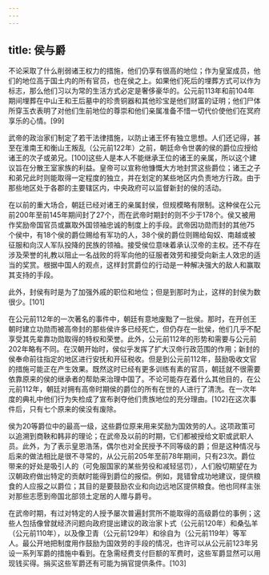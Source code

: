 ```yaml
---
---
---
```

title: 侯与爵
---



不论采取了什么削弱诸王权力的措施，他们仍享有很高的地位；作为皇室成员，他们的地位高于国土内的所有官员，也在侯之上。如果他们死后的埋葬方式可以作为标志，那么他们习以为常的生活方式必定是奢侈豪华的。公元前113年和前104年期间埋葬在中山王和王后墓中的珍贵铜器和其他珍宝是他们财富的证明；他们尸体所穿玉衣表明了对他们生前地位的尊崇和他们亲属准备不惜一切代价使他们在冥府享乐的心情。[99]

武帝的政治家们制定了若干法律措施，以防止诸王怀有独立思想。人们还记得，甚至在淮南王和衡山王叛乱（公元前122年）之前，朝廷命令世袭的侯的爵位应授给诸王的次子或弟兄。[100]这些人是本人不能继承王位的诸王的亲属，所以这个建议旨在分散王室家族的利益。皇帝可以宣称他慷慨大方地封赏这些爵位；诸王之子和弟兄此时则能取得一定程度的独立，并在划定的某些地区内负责地方行政。由于那些地区处于各郡的主要辖区内，中央政府可以监督新封的侯的活动。

在以前的重大场合，朝廷已经对诸王的亲属封侯，但规模略有限制。这种侯在公元前200年至前145年期间封了27个，而在武帝时期封的则不少于178个。侯又被用作奖励帝国官员或赢取外国领袖忠诚的制度上的手段。武帝因功勋而封的其他75个侯中，有18个侯的爵位赐给有军功的人，38个侯的爵位则赐给匈奴、南越或被征服和向汉人军队投降的民族的领袖。接受侯位意味着承认汉帝的主权。还不存在涉及荣誉的礼教以阻止一名战败的将军向他的征服者效劳和接受向新主人效忠的适当的奖赏。根据中国人的观点，这样封赏爵位的行动是一种解决强大的敌人和赢取其支持的手段。

此外，封侯有时是为了加强外戚的职位和地位；但是到那时为止，这样的封侯为数很少。[101]

在公元前112年的一次著名的事件中，朝廷有意地废黜了一批侯。那时，在开创王朝时建立功勋而被高帝封的那些侯许多已经死亡，但仍存在一批侯，他们几乎不配享受其先辈靠功勋取得的特权和荣誉。此外，公元前112年的形势和需要与公元前202年略有不同。在汉朝开始时，侯似乎发挥了扩大汉帝行政范围的作用；新封的侯奉命前往指定的地区进行安抚和开征税收。但是到公元前112年，鼓励吸收文官的措施可能正在产生效果。既然这时已经有更多训练有素的官员，朝廷就不很需要依靠原来的侯的继承者的帮助来治理中国了。不论可能存在着什么其他目的，在公元前112年，朝廷对拥有高帝时期侯的爵位的所有在世的人进行了清洗。在一次年度的典礼中他们行为失检成了宣布剥夺他们贵族地位的充分理由。[102]在这次事件后，只有七个原来的侯没有废除。

侯为20等爵位中的最高一级，这些爵位原来用来奖励为国效劳的人。这项政策可以追溯到商鞅和韩非的理论；在武帝及以前的时期，它们都被授给文职或武职人员。此外，为了表示皇恩浩荡，偶尔也对全民授予不同等级的爵；但是这种情况与后来的做法相比是很不寻常的，从公元前205年至前78年期间，只有23次。爵位带来的好处是吸引人的（可免服国家的某些劳役和减轻惩罚），人们殷切期望在为汉朝政府做出特定的贡献时能得到爵位的报偿。例如，晁错曾成功地建议，提供粮食的人应报之以爵位；其目的是要鼓励农业和向边远地区提供粮食。他也同样主张对那些志愿到帝国北部领土定居的人赠与爵号。

在武帝时期，有过对特定的人授予屡次普遍封赏所不能取得的高级爵位的事例；这些人包括像曾就经济问题向政府提出建议的政治家卜式（公元前120年）和桑弘羊（公元前110年），以及像卫青（公元前129年）和徐自为（公元前119年）等军人。最公开地把制度用作鼓励为国效劳的手段的情况，也许可以从公元前123年另设一系列军爵的措施中看到。在急需经费支付巨额的军费时，这些军爵显然可以用现钱买得。捐买这些军爵还有可能为捐官提供条件。[103]